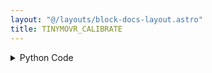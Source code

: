 ```yaml
---
layout: "@/layouts/block-docs-layout.astro"
title: TINYMOVR_CALIBRATE
---
```



<PythonDocsDisplay docstring={docstring} />

<details>
<summary>Python Code</summary>
```python
from flojoy import flojoy, TextBlob

import can, traceback
from tinymovr.tee import init_tee, destroy_tee
from tinymovr.config import get_bus_config, create_device


@flojoy(deps={"tinymovr": "1.6.2"})
def TINYMOVR_CALIBRATE() -> TextBlob:
    """Discover and calibrate a connected tinymovr BLDC driver through a CANine USB-to-CAN controller.

    Parameters
    ----------
    None

    Returns
    -------
    TextBlob
        Traceback error
    """

    bitrate = 1000000
    params = get_bus_config(["canine", "slcan_disco"])
    params["bitrate"] = bitrate
    tb = ""

    try:
        with can.Bus(**params) as bus:
            init_tee(can.Bus(**params))
            tm = create_device(node_id=1)
            tm.controller.calibrate()
            destroy_tee()
    except:
        tb = traceback.format_exc()

    return TextBlob(text_blob=tb)

```
[Find this Flojoy Block on GitHub](https://github.com/flojoy-ai/blocks/blob/main/blocks/IO/MOTION/MOTOR_DRIVERS/BLDC/TINYMOVR/TINYMOVR_CALIBRATE/TINYMOVR_CALIBRATE.py)
</details>

## Example

<AppDisplay app={app} blockName="TINYMOVR_CALIBRATE" client:visible />
